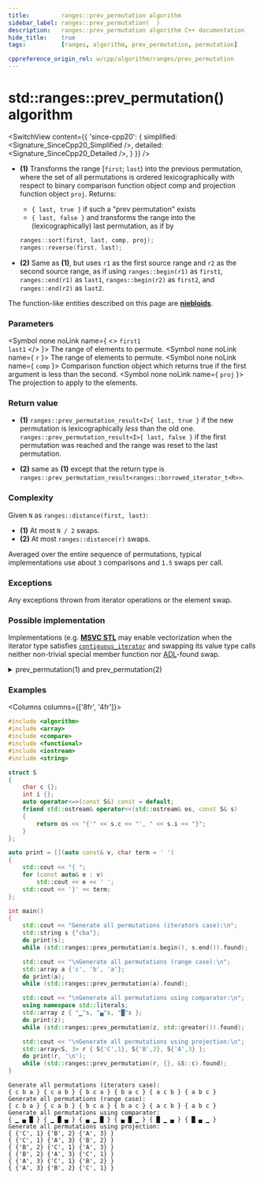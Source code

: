 ```yaml
---
title:         ranges::prev_permutation algorithm
sidebar_label: ranges::prev_permutation(  )
description:   ranges::prev_permutation algorithm C++ documentation
hide_title:    true
tags:          [ranges, algorithm, prev_permutation, permutation]

cppreference_origin_rel: w/cpp/algorithm/ranges/prev_permutation
---
```



<!----------------- Codes ---------------------->


# std::ranges::prev_permutation() algorithm

<SwitchView content={{
	'since-cpp20': {
		simplified:	<Signature_SinceCpp20_Simplified />,
		detailed:	<Signature_SinceCpp20_Detailed />,
	}
}} />

- **(1)** Transforms the range [`first`; `last`) into the previous permutation, where the set of all permutations is ordered lexicographically with respect to binary comparison function object comp and projection function object `proj`.
  Returns:
    - `{ last, true }` if such a "prev permutation" exists
    - `{ last, false }` and transforms the range into the (lexicographically) last permutation, as if by
    ```cpp
    ranges::sort(first, last, comp, proj);
    ranges::reverse(first, last);
    ```

- **(2)** Same as **(1)**, but uses `r1` as the first source range and `r2` as the second source range, as if using `ranges::begin(r1)` as `first1`, `ranges::end(r1)` as `last1`, `ranges::begin(r2)` as `first2`, and `ranges::end(r2)` as `last2`.

The function-like entities described on this page are [**niebloids**](#).

### Parameters

<SymbolTable>

  <Symbol none noLink name={ <> <code>first1</code> <br/> <code>last1</code> </> }>
    The range of elements to permute.
  </Symbol>
  <Symbol none noLink name={ <code>r</code> }>
    The range of elements to permute.
  </Symbol>
  <Symbol none noLink name={ <code>comp</code> }>
    Comparison function object which returns <cod>true</cod> if the first argument is less than the second.
  </Symbol>
  <Symbol none noLink name={ <code>proj</code> }>
    The projection to apply to the elements.
  </Symbol>

</SymbolTable>

### Return value

- **(1)** `ranges::prev_permutation_result<I>{ last, true }` if the new permutation is lexicographically *less* than the old one. `ranges::prev_permutation_result<I>{ last, false }` if the first permutation was reached and the range was reset to the last permutation.

- **(2)** same as **(1)** except that the return type is `ranges::prev_permutation_result<ranges::borrowed_iterator_t<R>>`.

### Complexity

Given `N` as `ranges::distance(first, last)`:

- **(1)** At most `N / 2` swaps.
- **(2)** At most `ranges::distance(r)` swaps.

Averaged over the entire sequence of permutations, typical implementations use about `3` comparisons and `1.5` swaps per call.

### Exceptions

Any exceptions thrown from iterator operations or the element swap.

### Possible implementation

Implementations (e.g. [**MSVC STL**](https://github.com/microsoft/STL/blob/main/stl/src/vector_algorithms.cpp) may enable vectorization when the iterator type satisfies
[`contiguous_iterator`](#) and swapping its value type calls neither non-trivial special member function nor [ADL](#)-found swap.

<details>
<summary>prev_permutation(1) and prev_permutation(2)</summary>

```cpp
struct prev_permutation_fn
{
    template <std::bidirectional_iterator I, std::sentinel_for<I> S,
              class Comp = ranges::less, class Proj = std::identity>
    requires std::sortable<I, Comp, Proj>
    constexpr ranges::prev_permutation_result<I>
        operator()(I first, S last, Comp comp = {}, Proj proj = {}) const
    {
        // check that the sequence has at least two elements
        if (first == last)
            return {std::move(first), false};
        auto i {first};
        ++i;
        if (i == last)
            return {std::move(i), false};
        auto i_last {ranges::next(first, last)};
        i = i_last;
        --i;
        // main "permutating" loop
        for (;;)
        {
            auto i1 {i};
            --i;
            if (std::invoke(comp, std::invoke(proj, *i1), std::invoke(proj, *i)))
            {
                auto j {i_last};
                while (!std::invoke(comp, std::invoke(proj, *--j), std::invoke(proj, *i)))
                    ;
                ranges::iter_swap(i, j);
                ranges::reverse(i1, last);
                return {std::move(i_last), true};
            }
            // permutation "space" is exhausted
            if (i == first)
            {
                ranges::reverse(first, last);
                return {std::move(i_last), false};
            }
        }
    }

    template<ranges::bidirectional_range R, class Comp = ranges::less,
             class Proj = std::identity>
    requires std::sortable<ranges::iterator_t<R>, Comp, Proj>
    constexpr ranges::prev_permutation_result<ranges::borrowed_iterator_t<R>>
        operator()(R&& r, Comp comp = {}, Proj proj = {}) const
    {
        return (*this)(ranges::begin(r), ranges::end(r),
                       std::move(comp), std::move(proj));
    }
};

inline constexpr prev_permutation_fn prev_permutation {};
```

</details>

### Examples

<Columns columns={['8fr', '4fr']}>
<div>

```cpp title='Main.cpp' showLineNumbers
#include <algorithm>
#include <array>
#include <compare>
#include <functional>
#include <iostream>
#include <string>

struct S
{
    char c {};
    int i {};
    auto operator<=>(const S&) const = default;
    friend std::ostream& operator<<(std::ostream& os, const S& s)
    {
        return os << "{'" << s.c << "', " << s.i << "}";
    }
};

auto print = [](auto const& v, char term = ' ')
{
    std::cout << "{ ";
    for (const auto& e : v)
        std::cout << e << ' ';
    std::cout << '}' << term;
};

int main()
{
    std::cout << "Generate all permutations (iterators case):\n";
    std::string s {"cba"};
    do print(s);
    while (std::ranges::prev_permutation(s.begin(), s.end()).found);

    std::cout << "\nGenerate all permutations (range case):\n";
    std::array a {'c', 'b', 'a'};
    do print(a);
    while (std::ranges::prev_permutation(a).found);

    std::cout << "\nGenerate all permutations using comparator:\n";
    using namespace std::literals;
    std::array z { "▁"s, "▄"s, "█"s };
    do print(z);
    while (std::ranges::prev_permutation(z, std::greater()).found);

    std::cout << "\nGenerate all permutations using projection:\n";
    std::array<S, 3> r { S{'C',1}, S{'B',2}, S{'A',3} };
    do print(r, '\n');
    while (std::ranges::prev_permutation(r, {}, &S::c).found);
}
```

</div>
<div>

```plaintext title="Possible Output"
Generate all permutations (iterators case):
{ c b a } { c a b } { b c a } { b a c } { a c b } { a b c }
Generate all permutations (range case):
{ c b a } { c a b } { b c a } { b a c } { a c b } { a b c }
Generate all permutations using comparator:
{ ▁ ▄ █ } { ▁ █ ▄ } { ▄ ▁ █ } { ▄ █ ▁ } { █ ▁ ▄ } { █ ▄ ▁ }
Generate all permutations using projection:
{ {'C', 1} {'B', 2} {'A', 3} }
{ {'C', 1} {'A', 3} {'B', 2} }
{ {'B', 2} {'C', 1} {'A', 3} }
{ {'B', 2} {'A', 3} {'C', 1} }
{ {'A', 3} {'C', 1} {'B', 2} }
{ {'A', 3} {'B', 2} {'C', 1} }
```

</div>
</Columns>
